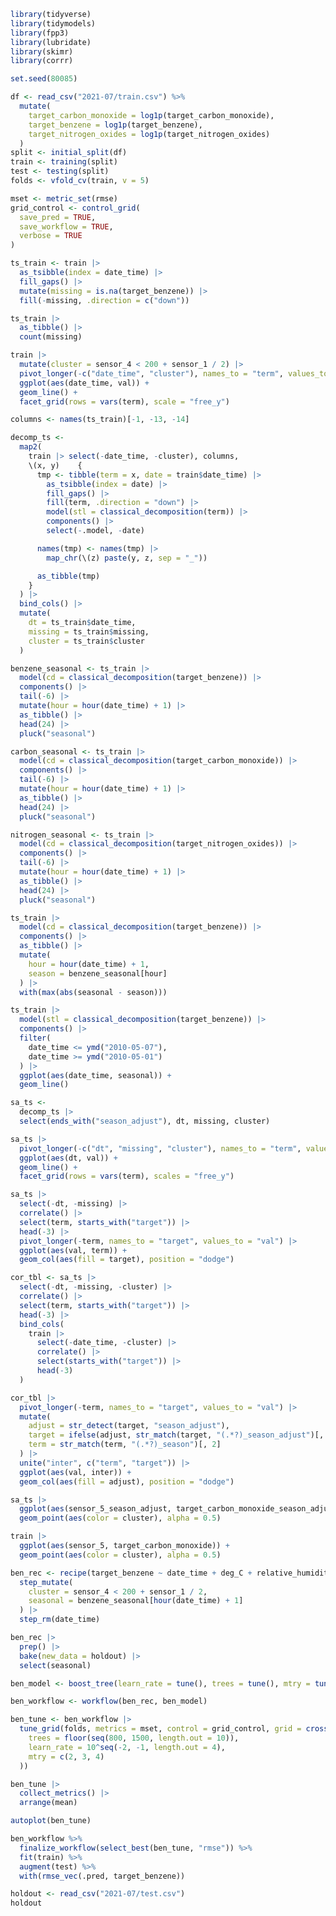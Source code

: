 ```r
library(tidyverse)
library(tidymodels)
library(fpp3)
library(lubridate)
library(skimr)
library(corrr)
```

```r
set.seed(80085)

df <- read_csv("2021-07/train.csv") %>%
  mutate(
    target_carbon_monoxide = log1p(target_carbon_monoxide),
    target_benzene = log1p(target_benzene),
    target_nitrogen_oxides = log1p(target_nitrogen_oxides)
  )
split <- initial_split(df)
train <- training(split)
test <- testing(split)
folds <- vfold_cv(train, v = 5)

mset <- metric_set(rmse)
grid_control <- control_grid(
  save_pred = TRUE,
  save_workflow = TRUE,
  verbose = TRUE
)
```

```r
ts_train <- train |>
  as_tsibble(index = date_time) |>
  fill_gaps() |>
  mutate(missing = is.na(target_benzene)) |>
  fill(-missing, .direction = c("down"))

ts_train |>
  as_tibble() |>
  count(missing)
```


```r
train |>
  mutate(cluster = sensor_4 < 200 + sensor_1 / 2) |>
  pivot_longer(-c("date_time", "cluster"), names_to = "term", values_to = "val") |>
  ggplot(aes(date_time, val)) +
  geom_line() +
  facet_grid(rows = vars(term), scale = "free_y")
```


```r
columns <- names(ts_train)[-1, -13, -14]

decomp_ts <-
  map2(
    train |> select(-date_time, -cluster), columns,
    \(x, y)    {
      tmp <- tibble(term = x, date = train$date_time) |>
        as_tsibble(index = date) |>
        fill_gaps() |>
        fill(term, .direction = "down") |>
        model(stl = classical_decomposition(term)) |>
        components() |>
        select(-.model, -date)

      names(tmp) <- names(tmp) |>
        map_chr(\(z) paste(y, z, sep = "_"))

      as_tibble(tmp)
    }
  ) |>
  bind_cols() |>
  mutate(
    dt = ts_train$date_time,
    missing = ts_train$missing,
    cluster = ts_train$cluster
  )
```

```r
benzene_seasonal <- ts_train |>
  model(cd = classical_decomposition(target_benzene)) |>
  components() |>
  tail(-6) |>
  mutate(hour = hour(date_time) + 1) |>
  as_tibble() |>
  head(24) |>
  pluck("seasonal")

carbon_seasonal <- ts_train |>
  model(cd = classical_decomposition(target_carbon_monoxide)) |>
  components() |>
  tail(-6) |>
  mutate(hour = hour(date_time) + 1) |>
  as_tibble() |>
  head(24) |>
  pluck("seasonal")

nitrogen_seasonal <- ts_train |>
  model(cd = classical_decomposition(target_nitrogen_oxides)) |>
  components() |>
  tail(-6) |>
  mutate(hour = hour(date_time) + 1) |>
  as_tibble() |>
  head(24) |>
  pluck("seasonal")

ts_train |>
  model(cd = classical_decomposition(target_benzene)) |>
  components() |>
  as_tibble() |>
  mutate(
    hour = hour(date_time) + 1,
    season = benzene_seasonal[hour]
  ) |>
  with(max(abs(seasonal - season)))

ts_train |>
  model(stl = classical_decomposition(target_benzene)) |>
  components() |>
  filter(
    date_time <= ymd("2010-05-07"),
    date_time >= ymd("2010-05-01")
  ) |>
  ggplot(aes(date_time, seasonal)) +
  geom_line()
```

```r
sa_ts <-
  decomp_ts |>
  select(ends_with("season_adjust"), dt, missing, cluster)

sa_ts |>
  pivot_longer(-c("dt", "missing", "cluster"), names_to = "term", values_to = "val") |>
  ggplot(aes(dt, val)) +
  geom_line() +
  facet_grid(rows = vars(term), scales = "free_y")

sa_ts |>
  select(-dt, -missing) |>
  correlate() |>
  select(term, starts_with("target")) |>
  head(-3) |>
  pivot_longer(-term, names_to = "target", values_to = "val") |>
  ggplot(aes(val, term)) +
  geom_col(aes(fill = target), position = "dodge")

cor_tbl <- sa_ts |>
  select(-dt, -missing, -cluster) |>
  correlate() |>
  select(term, starts_with("target")) |>
  head(-3) |>
  bind_cols(
    train |>
      select(-date_time, -cluster) |>
      correlate() |>
      select(starts_with("target")) |>
      head(-3)
  )

cor_tbl |>
  pivot_longer(-term, names_to = "target", values_to = "val") |>
  mutate(
    adjust = str_detect(target, "season_adjust"),
    target = ifelse(adjust, str_match(target, "(.*?)_season_adjust")[, 2], target),
    term = str_match(term, "(.*?)_season")[, 2]
  ) |>
  unite("inter", c("term", "target")) |>
  ggplot(aes(val, inter)) +
  geom_col(aes(fill = adjust), position = "dodge")
```

```r
sa_ts |>
  ggplot(aes(sensor_5_season_adjust, target_carbon_monoxide_season_adjust)) +
  geom_point(aes(color = cluster), alpha = 0.5)

train |>
  ggplot(aes(sensor_5, target_carbon_monoxide)) +
  geom_point(aes(color = cluster), alpha = 0.5)
```

```r
ben_rec <- recipe(target_benzene ~ date_time + deg_C + relative_humidity + sensor_1 + sensor_2 + sensor_3 + sensor_4 + sensor_5, data = train) |>
  step_mutate(
    cluster = sensor_4 < 200 + sensor_1 / 2,
    seasonal = benzene_seasonal[hour(date_time) + 1]
  ) |> 
  step_rm(date_time)

ben_rec |>
  prep() |>
  bake(new_data = holdout) |> 
  select(seasonal)
```

```r
ben_model <- boost_tree(learn_rate = tune(), trees = tune(), mtry = tune())

ben_workflow <- workflow(ben_rec, ben_model)
```

```r
ben_tune <- ben_workflow |> 
  tune_grid(folds, metrics = mset, control = grid_control, grid = crossing(
    trees = floor(seq(800, 1500, length.out = 10)),
    learn_rate = 10^seq(-2, -1, length.out = 4),
    mtry = c(2, 3, 4)
  ))
```

```r
ben_tune |> 
  collect_metrics() |> 
  arrange(mean)

autoplot(ben_tune)
```


```r
ben_workflow %>%
  finalize_workflow(select_best(ben_tune, "rmse")) %>%
  fit(train) %>%
  augment(test) %>%
  with(rmse_vec(.pred, target_benzene))
```




```r
holdout <- read_csv("2021-07/test.csv")
holdout
```
